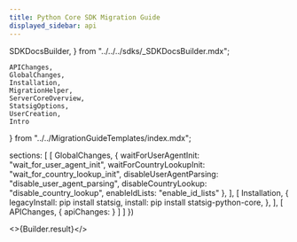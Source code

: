 ```yaml
---
title: Python Core SDK Migration Guide
displayed_sidebar: api
---
```


  SDKDocsBuilder,
} from "../../../sdks/_SDKDocsBuilder.mdx";

    APIChanges,
    GlobalChanges,
    Installation,
    MigrationHelper,
    ServerCoreOverview,
    StatsigOptions,
    UserCreation,
    Intro
} from "../../MigrationGuideTemplates/index.mdx";


  sections: [
    [
      GlobalChanges,
      {
        waitForUserAgentInit: "wait_for_user_agent_init",
        waitForCountryLookupInit: "wait_for_country_lookup_init",
        disableUserAgentParsing: "disable_user_agent_parsing",
        disableCountryLookup: "disable_country_lookup",
        enableIdLists: "enable_id_lists"
      },
    ],
    [
      Installation,
      {
        legacyInstall: <CodeBlock>pip install statsig</CodeBlock>,
        install: <CodeBlock>pip install statsig-python-core</CodeBlock>,
      },
    ],
    [
      APIChanges,
      {
        apiChanges: <PyAPIChanges />
      }
    ]
  ]
})


<>{Builder.result}</>

